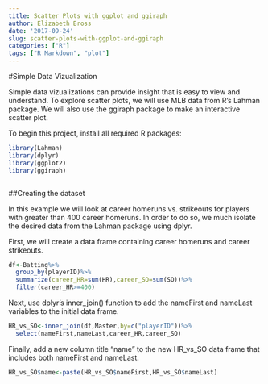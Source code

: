 ```yaml
---
title: Scatter Plots with ggplot and ggiraph
author: Elizabeth Bross
date: '2017-09-24'
slug: scatter-plots-with-ggplot-and-ggiraph
categories: ["R"]
tags: ["R Markdown", "plot"]
---
```


#Simple Data Vizualization

Simple data vizualizations can provide insight that is easy to view and understand. To explore scatter plots, we will use MLB data from R's Lahman package. We will also use the ggiraph package to make an interactive scatter plot.

To begin this project, install all required R packages:

```r
library(Lahman)
library(dplyr)
library(ggplot2)
library(ggiraph)
```
```r

```

##Creating the dataset

In this example we will look at career homeruns vs. strikeouts for players with greater than 400 career homeruns. In order to do so, we much isolate the desired data from the Lahman package using dplyr. 

First, we will create a data frame containing career homeruns and career strikeouts.

```r
df<-Batting%>%
  group_by(playerID)%>%
  summarize(career_HR=sum(HR),career_SO=sum(SO))%>%
  filter(career_HR>=400)
```

Next, use dplyr's inner_join() function to add the nameFirst and nameLast variables to the initial data frame.

```r
HR_vs_SO<-inner_join(df,Master,by=c("playerID"))%>%
  select(nameFirst,nameLast,career_HR,career_SO)
```

Finally, add a new column title "name" to the new HR_vs_SO data frame that includes both nameFirst and nameLast.

```r
HR_vs_SO$name<-paste(HR_vs_SO$nameFirst,HR_vs_SO$nameLast)
```

